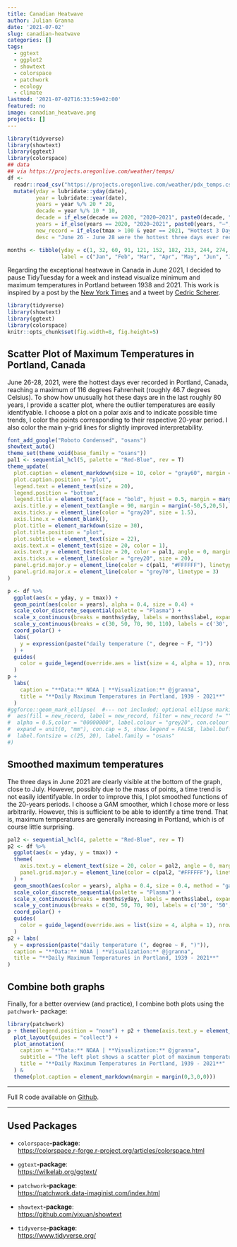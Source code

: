 ```yaml
---
title: Canadian Heatwave
author: Julian Granna
date: '2021-07-02'
slug: canadian-heatwave
categories: []
tags:
  - ggtext
  - ggplot2
  - showtext
  - colorspace
  - patchwork
  - ecology
  - climate
lastmod: '2021-07-02T16:33:59+02:00'
featured: no
image: canadian_heatwave.png
projects: []
---
```

```r
library(tidyverse)
library(showtext)
library(ggtext)
library(colorspace)
## data
## via https://projects.oregonlive.com/weather/temps/
df <- 
  readr::read_csv("https://projects.oregonlive.com/weather/pdx_temps.csv") %>% 
  mutate(yday = lubridate::yday(date),
         year = lubridate::year(date),
         years = year %/% 20 * 20,
         decade = year %/% 10 * 10,
         decade = if_else(decade == 2020, "2020–2021", paste0(decade, "–", decade + 9)),
         years = if_else(years == 2020, "2020–2021", paste0(years, "–", years + 19)),
         new_record = if_else(tmax > 100 & year == 2021, "Hottest 3 Days ever", ""), #New heat records in 2021
         desc = "June 26 - June 28 were the hottest three days ever recorded in Portland.")

months <- tibble(yday = c(1, 32, 60, 91, 121, 152, 182, 213, 244, 274, 305, 335),
                 label = c("Jan", "Feb", "Mar", "Apr", "May", "Jun", "Jul", " ", "Sep", "Oct", "Nov", "Dec"))
```

Regarding the exceptional heatwave in Canada in June 2021, I decided to pause TidyTuesday for a week and instead visualize minimum and maximum temperatures in Portland between 1938 and 2021. This work is inspired by a post by the [New York Times](https://twitter.com/DrShepherd2013/status/1409911531052146690/photo/1) and a tweet by [Cedric Scherer](https://twitter.com/CedScherer/status/1410180270930731009/photo/1).

```r
library(tidyverse)
library(showtext)
library(ggtext)
library(colorspace)
knitr::opts_chunk$set(fig.width=8, fig.height=5) 
```

## Scatter Plot of Maximum Temperatures in Portland, Canada

June 26-28, 2021, were the hottest days ever recorded in Portland, Canada, reaching a maximum of 116 degrees Fahrenheit (roughly 46.7 degrees Celsius). To show how unusually hot these days are in the last roughly 80 years, I provide a scatter plot, where the outlier temperatures are easily identifyable. I choose a plot on a polar axis and to indicate possible time trends, I color the points corresponding to their respective 20-year period. I also color the main y-grid lines for slightly improved interpretability.

```r
font_add_google("Roboto Condensed", "osans")
showtext_auto()
theme_set(theme_void(base_family = "osans"))
pal1 <- sequential_hcl(5, palette = "Red-Blue", rev = T)
theme_update(
  plot.caption = element_markdown(size = 10, color = "gray60", margin = margin(0, 0, 3, 0)),
  plot.caption.position = "plot",
  legend.text = element_text(size = 20),
  legend.position = "bottom",
  legend.title = element_text(face = "bold", hjust = 0.5, margin = margin(0,0,3,0), size = 20),
  axis.title.y = element_text(angle = 90, margin = margin(-50,5,20,5), hjust = 0.83, size = 20),
  axis.ticks.y = element_line(color = "gray20", size = 1.5),
  axis.line.x = element_blank(),
  plot.title = element_markdown(size = 30),
  plot.title.position = "plot",
  plot.subtitle = element_text(size = 22),
  axis.text.x = element_text(size = 20, color = 1),
  axis.text.y = element_text(size = 20, color = pal1, angle = 0, margin = margin(0,3,0,0)),
  axis.ticks.x = element_line(color = "grey20", size = 20),
  panel.grid.major.y = element_line(color = c(pal1, "#FFFFFF"), linetype = 1),
  panel.grid.major.x = element_line(color = "grey70", linetype = 3)
)
```
```r
p <- df %>%
  ggplot(aes(x = yday, y = tmax)) +
  geom_point(aes(color = years), alpha = 0.4, size = 0.4) +
  scale_color_discrete_sequential(palette = "Plasma") +
  scale_x_continuous(breaks = months$yday, labels = months$label, expand = c(.001, .001)) + 
  scale_y_continuous(breaks = c(30, 50, 70, 90, 110), labels = c('30', '50', '70', '90', '110'), expand = c(.001, .001)) + 
  coord_polar() +
  labs(
    y = expression(paste("daily temperature (", degree ~ F, ")"))
  ) +
  guides(
    color = guide_legend(override.aes = list(size = 4, alpha = 1), nrow = 1, title.position = "bottom")
  )
p + 
  labs(
    caption = "**Data:** NOAA | **Visualization:** @jgranna",
    title = "**Daily Maximum Temperatures in Portland, 1939 - 2021**"
  )
#ggforce::geom_mark_ellipse(  #--- not included; optional ellipse marking ---#
#  aes(fill = new_record, label = new_record, filter = new_record != "", description = desc), 
#  alpha = 0.5,color = "00000000", label.colour = "grey20", con.colour = "grey20",
#  expand = unit(0, "mm"), con.cap = 5, show.legend = FALSE, label.buffer = unit(25, 'mm'),
#  label.fontsize = c(25, 20), label.family = "osans"
#)
```

## Smoothed maximum temperatures
The three days in June 2021 are clearly visible at the bottom of the graph, close to July. However, possibly due to the mass of points, a time trend is not easily identifyable. In order to improve this, I plot smoothed functions of the 20-years periods. I choose a GAM smoother, which I chose more or less arbitrarily. However, this is sufficient to be able to identify a time trend. That is, maximum temperatures are generally increasing in Portland, which is of course little surprising.

```r
pal2 <- sequential_hcl(4, palette = "Red-Blue", rev = T)
p2 <- df %>%
  ggplot(aes(x = yday, y = tmax)) +
  theme(
    axis.text.y = element_text(size = 20, color = pal2, angle = 0, margin = margin(0,3,0,0)),
    panel.grid.major.y = element_line(color = c(pal2, "#FFFFFF"), linetype = 1)
  ) +
  geom_smooth(aes(color = years), alpha = 0.4, size = 0.4, method = "gam", se = F) +
  scale_color_discrete_sequential(palette = "Plasma") +
  scale_x_continuous(breaks = months$yday, labels = months$label, expand = c(.001, .001)) + 
  scale_y_continuous(breaks = c(30, 50, 70, 90), labels = c('30', '50', '70', '90'), limits = c(30, 90), expand = c(.001, .001)) + 
  coord_polar() +
  guides(
    color = guide_legend(override.aes = list(size = 4, alpha = 1), nrow = 1, title.position = "bottom")
  ) 
p2 + labs(
  y = expression(paste("daily temperature (", degree ~ F, ")")),
  caption = "**Data:** NOAA | **Visualization:** @jgranna",
  title = "**Daily Maximum Temperatures in Portland, 1939 - 2021**"
)
```

## Combine both graphs
Finally, for a better overview (and practice), I combine both plots using the `patchwork`- package:
```r
library(patchwork)
p + theme(legend.position = "none") + p2 + theme(axis.text.y = element_text(margin = margin(0,6,0,4)), axis.title.y = element_blank()) + scale_y_continuous(position = "right") +
  plot_layout(guides = "collect") +
  plot_annotation(
    caption = "**Data:** NOAA | **Visualization:** @jgranna",
    subtitle = "The left plot shows a scatter plot of maximum temperatures in Portland. The right plot gives the corresponding GAM smooths which makes it easier to visually identify a time trend in the data.", 
    title = "**Daily Maximum Temperatures in Portland, 1939 - 2021**"
  ) &
  theme(plot.caption = element_markdown(margin = margin(0,3,0,0))) 
```

--------------------------------------------------
  
  Full R code available on [Github](https://github.com/jgranna/tidytuesday/tree/main/2021-06-29).

--------------------------------------------------
  
## Used Packages
  
  - `colorspace`**-package**:  
  <https://colorspace.r-forge.r-project.org/articles/colorspace.html>
  
  - `ggtext`**-package**:  
  <https://wilkelab.org/ggtext/>
  
  - `patchwork`**-package**:  
  <https://patchwork.data-imaginist.com/index.html>
  
  - `showtext`**-package**:  
  <https://github.com/yixuan/showtext>
  
  - `tidyverse`**-package**:  
  <https://www.tidyverse.org/>
  